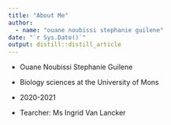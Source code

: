 ```yaml
---
title: "About Me"
author:
  - name: "ouane noubissi stephanie guilene" 
date: "`r Sys.Date()`"
output: distill::distill_article
---
```


* Ouane Noubissi Stephanie Guilene

* Biology sciences at the University of Mons

* 2020-2021

* Tearcher: Ms Ingrid Van Lancker

